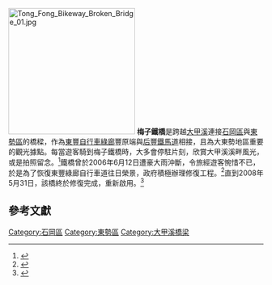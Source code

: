 [[File:Tong_Fong_Bikeway_Broken_Bridge_01.jpg|250px]]
'''梅子鐵橋'''是跨越[[大甲溪|大甲溪]]連接[[石岡區|石岡區]]與[[東勢區|東勢區]]的橋樑，作為[[東豐自行車綠廊|東豐自行車綠廊]]豐原端與[[后豐鐵馬道|后豐鐵馬道]]相接，且為大東勢地區重要的觀光據點。每當遊客騎到梅子鐵橋時，大多會停駐片刻，欣賞大甲溪溪畔風光，或是拍照留念。<ref name="客">{{cite web | language = zh-tw | publisher = 客家委員會數位臺灣客家庄 | title = 梅子鐵橋 | url = http://archives.hakka.gov.tw/frontsite/archive/archiveInfoDetailAction.do?method=doViewArchiveInfoDetail&caseId=TEMwODExMDAwMTU4&version=MQ==&assetsClassifyId=My4x | author =  | date = 2009-03-19 | accessdate = 2013-07-12 | archive-url = https://web.archive.org/web/20131112073427/http://archives.hakka.gov.tw/frontsite/archive/archiveInfoDetailAction.do?method=doViewArchiveInfoDetail&caseId=TEMwODExMDAwMTU4&version=MQ==&assetsClassifyId=My4x | archive-date = 2013-11-12 | dead-url = yes }}</ref>鐵橋曾於2006年6月12日遭豪大雨沖斷，令旅經遊客惋惜不已，於是為了恢復東豐綠廊自行車道往日榮景，政府積極辦理修復工程。<ref name="自">{{cite web | language = zh-tw | publisher = 自由電子報 | title = 梅子鐵橋邊坡掏空 居民「挫咧等」 | url = http://www.libertytimes.com.tw/2009/new/mar/19/today-center9.htm | author = 記者張軒哲 | date = 2009-03-19 | accessdate = 2013-07-12 | archive-date = 2013-11-12 | archive-url = https://web.archive.org/web/20131112075123/http://www.libertytimes.com.tw/2009/new/mar/19/today-center9.htm | dead-url = no }}</ref>直到2008年5月31日，該橋終於修復完成，重新啟用。<ref>{{cite web|title=梅子鐵橋修復 東豐綠廊 6/1 全線通車|url=http://emmm.tw/news_content.php?id=9583|publisher=美美美旅遊聯盟|access-date=2013-08-16|archive-url=https://web.archive.org/web/20131112073518/http://emmm.tw/news_content.php?id=9583|archive-date=2013-11-12|dead-url=yes}}</ref>

==參考文獻==
<div class="references-small">
<references></references>
</div>

{{台灣地理小作品}}

[[Category:石岡區|Category:石岡區]]
[[Category:東勢區|Category:東勢區]]
[[Category:大甲溪橋梁|Category:大甲溪橋梁]]